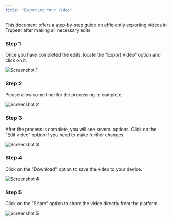 ```yaml
---
title: "Exporting Your Video"
---
```


This document offers a step-by-step guide on efficiently exporting videos in Trupeer after making all necessary edits.

### Step 1

Once you have completed the edits, locate the "Export Video" option and click on it.

![Screenshot 1](images/export-video/image1.jpg)

### Step 2

Please allow some time for the processing to complete.

![Screenshot 2](images/export-video/image2.jpg)

### Step 3

After the process is complete, you will see several options. Click on the "Edit video" option if you need to make further changes.

![Screenshot 3](images/export-video/image3.jpg)

### Step 4

Click on the "Download" option to save the video to your device.

![Screenshot 4](images/export-video/image4.jpg)

### Step 5

Click on the "Share" option to share the video directly from the platform.

![Screenshot 5](images/export-video/image5.jpg)
